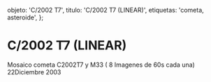 
  objeto: 'C/2002 T7',
  titulo: 'C/2002 T7 (LINEAR)',
  etiquetas: 'cometa, asteroide',
};

# C/2002 T7 (LINEAR)

<Imagen
  src="objeto/c2002-t7_20031222_1_c2002t7-22dicembre2003-suma-de-8-imagenes-de-60s.jpg"
  fecha="20031222"
/>

Mosaico cometa C2002T7 y M33 ( 8 Imagenes de 60s cada una) 22Diciembre 2003